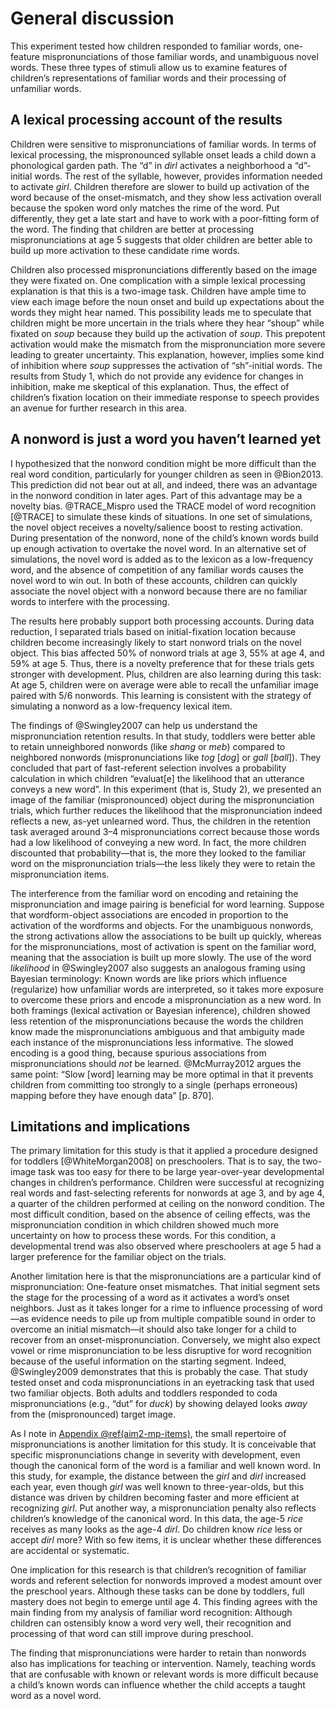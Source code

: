 General discussion {#aim2-discussion}
=======================================================================

This experiment tested how children responded to familiar words,
one-feature mispronunciations of those familiar words, and unambiguous
novel words. These three types of stimuli allow us to examine features
of children's representations of familiar words and their processing of
unfamiliar words.


A lexical processing account of the results
------------------------------------------------------------------------

Children were sensitive to mispronunciations of familiar words. In terms
of lexical processing, the mispronounced syllable onset leads a child
down a phonological garden path. The "d" in *dirl* activates a
neighborhood a "d"-initial words. The rest of the syllable, however,
provides information needed to activate *girl*. Children therefore are
slower to build up activation of the word because of the onset-mismatch,
and they show less activation overall because the spoken word only
matches the rime of the word. Put differently, they get a late start and
have to work with a poor-fitting form of the word. The finding that
children are better at processing mispronunciations at age 5 suggests
that older children are better able to build up more activation to these
candidate rime words.

Children also processed mispronunciations differently based on the image
they were fixated on. One complication with a simple lexical processing
explanation is that this is a two-image task. Children have ample
time to view each image before the noun onset and build up 
expectations about the words they might hear named. This possibility
leads me to speculate that children might be more uncertain in the
trials where they hear "shoup" while fixated on *soup* because they
build up the activation of *soup*. This prepotent activation would make
the mismatch from the mispronunciation more severe leading to greater
uncertainty. This explanation, however, implies some kind of inhibition
where *soup* suppresses the activation of "sh"-initial words. The
results from Study 1, which do not provide any evidence for changes
in inhibition, make me skeptical of this explanation. Thus, the
effect of children's fixation location on their immediate response to
speech provides an avenue for further research in this area.


A nonword is just a word you haven't learned yet
--------------------------------------------------------------------------

I hypothesized that the nonword condition might be more difficult than
the real word condition, particularly for younger children as seen in
@Bion2013. This prediction did not bear out at all, and indeed, there
was an advantage in the nonword condition in later ages. Part of this
advantage may be a novelty bias. @TRACE_Mispro used the TRACE model of
word recognition [@TRACE] to simulate these kinds of situations. In
one set of simulations, the novel object receives a novelty/salience
boost to resting activation. During presentation of the nonword, none of
the child's known words build up enough activation to overtake the novel
word. In an alternative set of simulations, the novel word is added as
to the lexicon as a low-frequency word, and the absence of competition
of any familiar words causes the novel word to win out. In both of these
accounts, children can quickly associate the novel object with a nonword
because there are no familiar words to interfere with the processing.

The results here probably support both processing accounts. During data
reduction, I separated trials based on initial-fixation location because
children become increasingly likely to start nonword trials on the novel
object. This bias affected 50% of nonword trials at age 3, 55% at age 4,
and 59% at age 5. Thus, there is a novelty preference that for these
trials gets stronger with development. Plus, children are also
learning during this task: At age 5, children were on average were able
to recall the unfamiliar image paired with 5/6 nonwords. This learning
is consistent with the strategy of simulating a nonword as a
low-frequency lexical item.

The findings of @Swingley2007 can help us understand the
mispronunciation retention results. In that study, toddlers were better
able to retain unneighbored nonwords (like *shang* or *meb*) compared to
neighbored nonwords (mispronunciations like *tog* [*dog*] or *gall*
[*ball*]). They concluded that part of fast-referent selection
involves a probability calculation in which children "evaluat[e] the
likelihood that an utterance conveys a new word". In this experiment
(that is, Study 2), we presented an image of the familiar
(mispronounced) object during the mispronunciation trials, which further
reduces the likelihood that the mispronunciation indeed reflects a new,
as-yet unlearned word. Thus, the children in the retention task averaged
around 3--4 mispronunciations correct because those words had a low
likelihood of conveying a new word. In fact, the more children
discounted that probability---that is, the more they looked to the
familiar word on the mispronunciation trials---the less likely they were
to retain the mispronunciation items.

The interference from the familiar word on encoding and retaining the
mispronunciation and image pairing is beneficial for word learning. Suppose
that wordform-object associations are encoded in proportion to the
activation of the wordforms and objects. For the unambiguous nonwords,
the strong activations allow the associations to be built up quickly,
whereas for the mispronunciations, most of activation is spent on the
familiar word, meaning that the association is built up more slowly.
The
use of the word *likelihood* in @Swingley2007 also suggests an analogous
framing using Bayesian terminology: Known words are like priors which
influence (regularize) how unfamiliar words are interpreted, so it takes
more exposure to overcome these priors and encode a mispronunciation as
a new word. In both framings (lexical activation or Bayesian inference),
children showed less retention of the mispronunciations because the
words the children know made the mispronunciations ambiguous and that
ambiguity made each instance of the mispronunciations less informative.
The slowed encoding is a good thing, because spurious associations from
mispronunciations should *not* be learned. @McMurray2012 argues the same
point: "Slow [word] learning may be more optimal in that it prevents
children from committing too strongly to a single (perhaps erroneous)
mapping before they have enough data" [p. 870]. 


Limitations and implications
------------------------------------------------------------------------

The primary limitation for this study is that it applied a procedure
designed for toddlers [@WhiteMorgan2008] on preschoolers. That is to
say, the two-image task was too easy for there to be large
year-over-year developmental changes in children's performance. Children
were successful at recognizing real words and fast-selecting referents
for nonwords at age 3, and by age 4, a quarter of the children performed
at ceiling on the nonword condition. The most difficult condition, based
on the absence of ceiling effects, was the mispronunciation condition in
which children showed much more uncertainty on how to process these
words. For this condition, a developmental trend was also observed where
preschoolers at age 5 had a larger preference for the familiar object on
the trials.

Another limitation here is that the mispronunciations are a particular
kind of mispronunciation: One-feature onset mismatches. That initial
segment sets the stage for the processing of a word as it activates a
word's onset neighbors. Just as it takes longer for a rime to influence
processing of word---as evidence needs to pile up from multiple
compatible sound in order to overcome an initial mismatch---it should
also take longer for a child to recover from an onset-mispronunciation.
Conversely, we might also expect vowel or rime mispronunciation to be
less disruptive for word recognition because of the useful information
on the starting segment. Indeed, @Swingley2009 demonstrates that this is
probably the case. That study tested onset and coda mispronunciations in an
eyetracking task that used two familiar objects. Both adults and
toddlers responded to coda mispronunciations (e.g., "dut" for *duck*) by
showing delayed looks *away* from the (mispronounced) target image. 

As I note in [Appendix \@ref(aim2-mp-items)](#aim2-mp-items), the small
repertoire of mispronunciations is another limitation for this study. It
is conceivable that specific mispronunciations change in severity with
development, even though the canonical form of the word is a familiar
and well known word. In this study, for example, the distance between
the *girl* and *dirl* increased each year, even though *girl* was well
known to three-year-olds, but this distance was driven by children
becoming faster and more efficient at recognizing *girl*. Put another
way, a mispronunciation penalty also reflects children's knowledge of
the canonical word. In this data, the age-5 *rice* receives as many
looks as the age-4 *dirl*. Do children know *rice* less or
accept *dirl* more? With so few items, it is unclear whether these
differences are accidental or systematic.

One implication for this research is that children's recognition of
familiar words and referent selection for nonwords improved a modest
amount over the preschool years. Although these tasks can be done by
toddlers, full mastery does not begin to emerge until age 4. This finding
agrees with the main finding from my analysis of familiar word
recognition: Although children can ostensibly know a word very well,
their recognition and processing of that word can still improve during
preschool.

The finding that mispronunciations were harder to retain than nonwords
also has implications for teaching or intervention. Namely, teaching
words that are confusable with known or relevant words is more difficult
because a child's known words can influence whether the child accepts a
taught word as a novel word.
